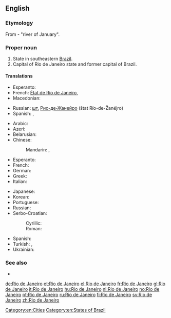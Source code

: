 ==English==
{{wikipedia}}

===Etymology===
From {{etyl|pt}} {{term|rio|Rio|lang=pt}} {{term|de|lang=pt}} {{term|janeiro|Janeiro|lang=pt}} - "river of January".

===Proper noun===
{{en-proper noun|head=[[rio#Portuguese|Rio]] [[de#Portuguese|de]] [[janeiro#Portuguese|Janeiro]]}}

# State in southeastern [[Brazil]].
# Capital of Rio de Janeiro state and former capital of Brazil.

====Translations====
{{trans-top|state}}
* Esperanto: {{t-|eo|Rio-de-Ĵanejrio}}
* French: [[État de Rio de Janeiro]], {{t+|fr|Rio de Janeiro|m}}
* Macedonian: {{t-|mk|Рио де Жанеиро|tr=Río de Žanéiro}}
{{trans-mid}}
* Russian: [[шт.]] [[Рио-де-Жанейро]] (štat Río-de-Žanéjro) {{m}}
* Spanish: {{t+|es|Río de Janeiro}},  {{t-|es|Estado de Río de Janeiro}}
{{trans-bottom}}

{{trans-top|city}}
* Arabic: {{t-|ar|ريو دي جانيرو|m|tr=riiu di janiiru}}
* Azeri: {{t-|az|Rio-de-Janeyro}}
* Belarusian: {{t-|be|Рыа-дэ-Жанэйра|m|tr=Rýa-de-Žanéjra}}
* Chinese:
*: Mandarin: {{t-|cmn|里約熱內盧|sc=Hani}}, {{t-|cmn|里约热内卢|tr=Lǐyuē Rènèilú|sc=Hani}}
* Esperanto: {{t-|eo|Rio-de-Ĵanejro}}
* French: {{t+|fr|Rio de Janeiro|m}}
* German: {{t+|de|Rio de Janeiro|n}}
* Greek: {{t+|el|Ρίο ντε Τζανέιρο|tr=Río de Tzanéiro}}
* Italian: {{t+|it|Rio de Janeiro|f}}
{{trans-mid}}
* Japanese: {{t-|ja|リオデジャネイロ|tr=Riodejaneiro}}
* Korean: {{t-|ko|리우데자네이루|tr=Riudejaneiru|sc=Hang}}
* Portuguese: {{t+|pt|Rio de Janeiro|m}}
* Russian: {{t+|ru|Рио-де-Жанейро|m|tr=Río-de-Žanéjro}} {{indeclinable}}
* Serbo-Croatian:
*: Cyrillic: {{t-|sh|Рио де Жанеиро|m}}
*: Roman: {{t-|sh|Rio de Žaneiro|m}}
* Spanish: {{t+|es|Río de Janeiro|m}}
* Turkish: {{t-|tr|Rio de Janeiro}}, {{t-|tr|Rio}}
* Ukrainian: {{t-|uk|Ріо-де-Жанейро|m|tr=Río-de-Žanéjro}} {{indeclinable}}
{{trans-bottom}}

===See also===
* {{pedialite}}

[[Category:en:Cities]]
[[Category:en:States of Brazil]]

[[de:Rio de Janeiro]]
[[et:Rio de Janeiro]]
[[el:Rio de Janeiro]]
[[fr:Rio de Janeiro]]
[[gl:Rio de Janeiro]]
[[it:Rio de Janeiro]]
[[hu:Rio de Janeiro]]
[[nl:Rio de Janeiro]]
[[no:Rio de Janeiro]]
[[pt:Rio de Janeiro]]
[[ru:Rio de Janeiro]]
[[fi:Rio de Janeiro]]
[[sv:Rio de Janeiro]]
[[zh:Rio de Janeiro]]